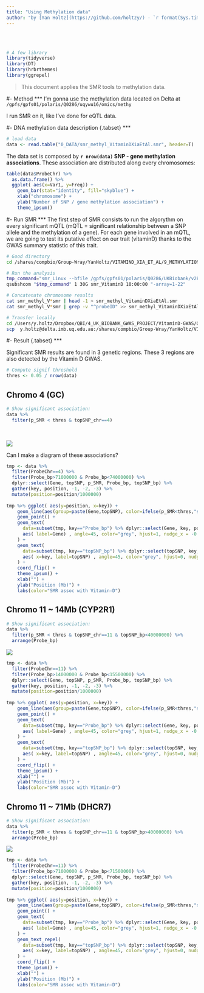 ```yaml
---
title: "Using Methylation data"
author: "by [Yan Holtz](https://github.com/holtzy/) - `r format(Sys.time(), '%d %B %Y')`"
---
```



<br><br>
```r
# A few library
library(tidyverse)
library(DT)
library(hrbrthemes)
library(ggrepel)
```

>This document applies the SMR tools to methylation data. 



#- Method
***
I'm gonna use the methylation data located on Delta at `/gpfs/gpfs01/polaris/Q0286/uqywu16/omics/methy`

I run SMR on it, like I've done for eQTL data.





#- DNA methylation data description {.tabset}
***
```r
# load data
data <- read.table("0_DATA/smr_methyl_VitaminDXiaEtAl.smr", header=T)
```

The data set is composed by **`r nrow(data)` SNP - gene methylation associations**. These association are distributed along every chromosomes:

```r
table(data$ProbeChr) %>%
  as.data.frame() %>%
  ggplot( aes(x=Var1, y=Freq)) +
    geom_bar(stat="identity", fill="skyblue") +
    xlab("chromosome") +
    ylab("Number of SNP / gene methylation association") +
    theme_ipsum()
```







#- Run SMR
***
The first step of SMR consists to run the algorythm on every significant mQTL (mQTL = significant relationship between a SNP allele and the methylation of a gene). For each gene involved in an mQTL, we are going to test its putative effect on our trait (vitaminD) thanks to the GWAS summary statistic of this trait.

```bash
# Good directory
cd /shares/compbio/Group-Wray/YanHoltz/VITAMIND_XIA_ET_AL/9_METHYLATION

# Run the analysis
tmp_command="smr_Linux --bfile /gpfs/gpfs01/polaris/Q0286/UKBiobank/v2EURu_HM3/ukbEURu_imp_chr{TASK_ID}_v2_HM3_QC --gwas-summary /shares/compbio/Group-Wray/YanHoltz/VITAMIND_XIA_ET_AL/1_GWAS/GWAS_vitaminD_XiaEtAL.ma --beqtl-summary /gpfs/gpfs01/polaris/Q0286/uqywu16/omics/methy/bl_meqtl_cis_std_chr{TASK_ID} --out smr_methyl_VitaminDXiaEtAl_{TASK_ID} --thread-num 1"
qsubshcom "$tmp_command" 1 30G smr_VitaminD 10:00:00 "-array=1-22"

# Concatenate chromosome results
cat smr_methyl_V*smr | head -1 > smr_methyl_VitaminDXiaEtAl.smr
cat smr_methyl_V*smr | grep -v "^probeID" >> smr_methyl_VitaminDXiaEtAl.smr

# Transfer locally
cd /Users/y.holtz/Dropbox/QBI/4_UK_BIOBANK_GWAS_PROJECT/VitaminD-GWAS/0_DATA
scp  y.holtz@delta.imb.uq.edu.au:/shares/compbio/Group-Wray/YanHoltz/VITAMIND_XIA_ET_AL/9_METHYLATION/smr_methyl_VitaminDXiaEtAl.smr  .
```







#- Result {.tabset}
***

Significant SMR results are found in 3 genetic regions. These 3 regions are also detected by the Vitamin D GWAS.
```r
# Compute signif threshold
thres <- 0.05 / nrow(data)
```

## Chromo 4 (GC)

```r
# Show significant association:
data %>% 
  filter(p_SMR < thres & topSNP_chr==4)
```

<br>

![](IMG/VitaminD_XiaEtAl.rs3755967.png)


Can I make a diagram of these associations?

```r
tmp <- data %>%
  filter(ProbeChr==4) %>%
  filter(Probe_bp>71000000 & Probe_bp<74000000) %>%
  dplyr::select(Gene, topSNP, p_SMR, Probe_bp, topSNP_bp) %>%
  gather(key, position, -1, -2, -3) %>%
  mutate(position=position/1000000)
  
tmp %>% ggplot( aes(y=position, x=key)) +
    geom_line(aes(group=paste(Gene,topSNP), color=ifelse(p_SMR<thres,"signif","non signif"))) +
    geom_point() +
    geom_text( 
      data=subset(tmp, key=="Probe_bp") %>% dplyr::select(Gene, key, position) %>% group_by(Gene) %>% summarize(key=unique(key), position=mean(position)), 
      aes( label=Gene) , angle=45, color="grey", hjust=1, nudge_x = -0.1
    ) +
    geom_text( 
      data=subset(tmp, key=="topSNP_bp") %>% dplyr::select(topSNP, key, position) %>% group_by(topSNP) %>% summarize(key=unique(key), position=mean(position)), 
      aes( x=key, label=topSNP) , angle=45, color="grey", hjust=0, nudge_x = 0.1
    ) +
    coord_flip() +
    theme_ipsum() +
    xlab("") +
    ylab("Position (Mb)") +
    labs(color="SMR assoc with Vitamin-D")

```


## Chromo 11 ~ 14Mb (CYP2R1)
```r
# Show significant association:
data %>% 
  filter(p_SMR < thres & topSNP_chr==11 & topSNP_bp<40000000) %>%
  arrange(Probe_bp)
```

![](IMG/VitaminD_XiaEtAl.rs10741657_large.png)

```r
tmp <- data %>%
  filter(ProbeChr==11) %>%
  filter(Probe_bp>14000000 & Probe_bp<15500000) %>%
  dplyr::select(Gene, topSNP, p_SMR, Probe_bp, topSNP_bp) %>%
  gather(key, position, -1, -2, -3) %>%
  mutate(position=position/1000000)
  
tmp %>% ggplot( aes(y=position, x=key)) +
    geom_line(aes(group=paste(Gene,topSNP), color=ifelse(p_SMR<thres,"signif","non signif"))) +
    geom_point() +
    geom_text( 
      data=subset(tmp, key=="Probe_bp") %>% dplyr::select(Gene, key, position) %>% group_by(Gene) %>% summarize(key=unique(key), position=mean(position)), 
      aes( label=Gene) , angle=45, color="grey", hjust=1, nudge_x = -0.1
    ) +
    geom_text( 
      data=subset(tmp, key=="topSNP_bp") %>% dplyr::select(topSNP, key, position) %>% group_by(topSNP) %>% summarize(key=unique(key), position=mean(position)), 
      aes( x=key, label=topSNP) , angle=45, color="grey", hjust=0, nudge_x = 0.1
    ) +
    coord_flip() +
    theme_ipsum() +
    xlab("") +
    ylab("Position (Mb)") +
    labs(color="SMR assoc with Vitamin-D")

```




## Chromo 11 ~ 71Mb (DHCR7)
```r
# Show significant association:
data %>% 
  filter(p_SMR < thres & topSNP_chr==11 & topSNP_bp>40000000) %>%
  arrange(Probe_bp)
```


![](IMG/VitaminD_XiaEtAl.rs12785878.png)

```r
tmp <- data %>%
  filter(ProbeChr==11) %>%
  filter(Probe_bp>71000000 & Probe_bp<71500000) %>%
  dplyr::select(Gene, topSNP, p_SMR, Probe_bp, topSNP_bp) %>%
  gather(key, position, -1, -2, -3) %>%
  mutate(position=position/1000000)
  
tmp %>% ggplot( aes(y=position, x=key)) +
    geom_line(aes(group=paste(Gene,topSNP), color=ifelse(p_SMR<thres,"signif","non signif"))) +
    geom_point() +
    geom_text( 
      data=subset(tmp, key=="Probe_bp") %>% dplyr::select(Gene, key, position) %>% group_by(Gene) %>% summarize(key=unique(key), position=mean(position)), 
      aes( label=Gene) , angle=45, color="grey", hjust=1, nudge_x = -0.1
    ) +
    geom_text_repel( 
      data=subset(tmp, key=="topSNP_bp") %>% dplyr::select(topSNP, key, position) %>% group_by(topSNP) %>% summarize(key=unique(key), position=mean(position)), 
      aes( x=key, label=topSNP) , angle=45, color="grey", hjust=0, nudge_x = 0.1
    ) +
    coord_flip() +
    theme_ipsum() +
    xlab("") +
    ylab("Position (Mb)") +
    labs(color="SMR assoc with Vitamin-D")

```



















